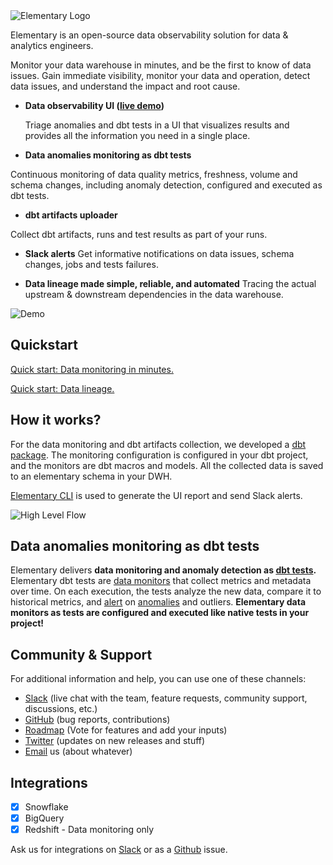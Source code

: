 <Example>
  <div class="dark:bg-slate-200 rounded-md p-4">
    <img src="../img/Logo_V2.png" alt="Elementary Logo" />
  </div>
</Example>

Elementary is an open-source data observability solution for data & analytics engineers.

Monitor your data warehouse in minutes, and be the first to know of data issues. Gain immediate
visibility, monitor your data and operation, detect data issues, and understand the impact
and root cause.

- **Data observability UI ([live demo](https://www.elementary-data.com/data-observability-demo))**

  Triage anomalies and dbt tests in a UI that visualizes results and provides all the information you need in a single place.

- **Data anomalies monitoring as dbt tests**

Continuous monitoring of data quality metrics, freshness, volume and schema changes, including anomaly detection, configured and executed as dbt tests.

- **dbt artifacts uploader**

Collect dbt artifacts, runs and test results as part of your runs.

- **Slack alerts**
  Get informative notifications on data issues, schema changes, jobs and tests failures.

- **Data lineage made simple, reliable, and automated**
  Tracing the actual upstream & downstream dependencies in the data warehouse.

<img src="../img/Demo-2-screens.gif" alt="Demo" />

## Quickstart

[Quick start: Data monitoring in minutes.](./quickstart-data-monitoring)

[Quick start: Data lineage.](./quickstart-data-lineage)

## How it works?

For the data monitoring and dbt artifacts collection, we developed a [dbt package](./quickstart-data-monitoring#install-the-dbt-package).
The monitoring configuration is configured in your dbt project, and the monitors are dbt macros and models. All the collected data is saved to an elementary schema in your DWH.

[Elementary CLI](../learn/cli-install#install-and-configure) is used to generate the UI report and send Slack alerts.

<img src="../img/High-level-flow.png" alt="High Level Flow" />

## Data anomalies monitoring as dbt tests

Elementary delivers **data monitoring and anomaly detection as [dbt tests](https://docs.getdbt.com/docs/building-a-dbt-project/tests).**
Elementary dbt tests are [data monitors](../data-monitoring/data-anomaly-detection#tests-and-monitors-types) that collect metrics and metadata over time.
On each execution, the tests analyze the new data, compare it to historical metrics, and [alert](../integrations/slack) on [anomalies](../data-monitoring/data-anomaly-detection#anomaly-detection) and outliers.
**Elementary data monitors as tests are configured and executed like native tests in your project!**

## Community & Support

For additional information and help, you can use one of these channels:

- [Slack](https://join.slack.com/t/elementary-community/shared_invite/zt-uehfrq2f-zXeVTtXrjYRbdE_V6xq4Rg) (live chat with the team, feature requests, community support, discussions, etc.)
- [GitHub](https://github.com/elementary-data/elementary-lineage/issues) (bug reports, contributions)
- [Roadmap](https://github.com/elementary-data/elementary-lineage/projects/1) (Vote for features and add your inputs)
- [Twitter](https://twitter.com/ElementaryData) (updates on new releases and stuff)
- [Email](mailto:team@elementary-data.com) us (about whatever)

## Integrations

- [x] Snowflake
- [x] BigQuery
- [x] Redshift - Data monitoring only

Ask us for integrations on [Slack](https://join.slack.com/t/elementary-community/shared_invite/zt-uehfrq2f-zXeVTtXrjYRbdE_V6xq4Rg) or as a [Github](https://github.com/elementary-data/elementary-lineage) issue.
